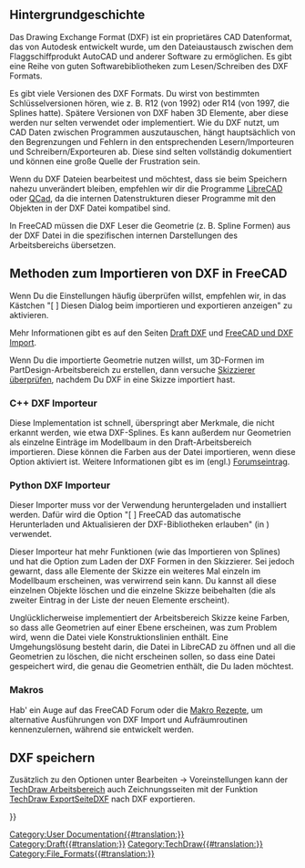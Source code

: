 <languages/>
{{TOCright}}

<span id="Background_history"></span>
== Hintergrundgeschichte ==

Das Drawing Exchange Format (DXF) ist ein proprietäres CAD Datenformat, das von Autodesk entwickelt wurde, um den Dateiaustausch zwischen dem Flaggschiffprodukt AutoCAD und anderer Software zu ermöglichen. Es gibt eine Reihe von guten Softwarebibliotheken zum Lesen/Schreiben des DXF Formats.

Es gibt viele Versionen des DXF Formats. Du wirst von bestimmten Schlüsselversionen hören, wie z. B. R12 (von 1992) oder R14 (von 1997, die Splines hatte). Spätere Versionen von DXF haben 3D Elemente, aber diese werden nur selten verwendet oder implementiert. Wie du DXF nutzt, um CAD Daten zwischen Programmen auszutauschen, hängt hauptsächlich von den Begrenzungen und Fehlern in den entsprechenden Lesern/Importeuren und Schreibern/Exporteuren ab. Diese sind selten vollständig dokumentiert und können eine große Quelle der Frustration sein.

Wenn du DXF Dateien bearbeitest und möchtest, dass sie beim Speichern nahezu unverändert bleiben, empfehlen wir dir die Programme 
[https://en.wikipedia.org/wiki/LibreCAD LibreCAD] oder [https://en.wikipedia.org/wiki/QCad QCad], da die internen Datenstrukturen dieser Programme mit den Objekten in der DXF Datei kompatibel sind.

In FreeCAD müssen die DXF Leser die Geometrie (z. B. Spline Formen) aus der DXF Datei in die spezifischen internen Darstellungen des Arbeitsbereichs übersetzen.

<span id="Methods_for_importing_DXF_to_FreeCAD"></span>
== Methoden zum Importieren von DXF in FreeCAD ==

Wenn Du die Einstellungen häufig überprüfen willst, empfehlen wir, in {{MenuCommand|Bearbeiten → Einstellungen → Import-Export → DXF}} das Kästchen "[ ] Diesen Dialog beim importieren und exportieren anzeigen" zu aktivieren.

Mehr Informationen gibt es auf den Seiten [[Draft_DXF/de|Draft DXF]] und [[FreeCAD_and_DXF_Import/de|FreeCAD und DXF Import]].

Wenn Du die importierte Geometrie nutzen willst, um 3D-Formen im PartDesign-Arbeitsbereich zu erstellen, dann versuche [[Sketcher_ValidateSketch/de|Skizzierer überprüfen]], nachdem Du DXF in eine Skizze importiert hast.

<span id="C++_DXF_importer"></span>
=== C++ DXF Importeur ===

Diese Implementation ist schnell, überspringt aber Merkmale, die nicht erkannt werden, wie etwa DXF-Splines. Es kann außerdem nur Geometrien als einzelne Einträge im Modellbaum in den Draft-Arbeitsbereich importieren. Diese können die Farben aus der Datei importieren, wenn diese Option aktiviert ist. Weitere Informationen gibt es im (engl.) [https://forum.freecadweb.org/viewtopic.php?f=3&t=32493 Forumseintrag].

<span id="Python_DXF_importer"></span>
=== Python DXF Importeur ===

Dieser Importer muss vor der Verwendung heruntergeladen und installiert werden. Dafür wird die Option "[ ] FreeCAD das automatische Herunterladen und Aktualisieren der DXF-Bibliotheken erlauben" (in {{MenuCommand|Bearbeiten → Einstellungen → Import/Export → DXF}}) verwendet.

Dieser Importeur hat mehr Funktionen (wie das Importieren von Splines) und hat die Option zum Laden der DXF Formen in den Skizzierer. Sei jedoch gewarnt, dass alle Elemente der Skizze ein weiteres Mal einzeln im Modellbaum erscheinen, was verwirrend sein kann. Du kannst all diese einzelnen Objekte löschen und die einzelne Skizze beibehalten (die als zweiter Eintrag in der Liste der neuen Elemente erscheint).

Unglücklicherweise implementiert der  Arbeitsbereich Skizze keine Farben, so dass alle Geometrien auf einer Ebene erscheinen, was zum Problem wird, wenn die Datei viele Konstruktionslinien enthält. Eine Umgehungslösung besteht darin, die Datei in LibreCAD zu öffnen und all die Geometrien zu löschen, die nicht erscheinen sollen, so dass eine Datei gespeichert wird, die genau die Geometrien enthält, die Du laden möchtest.

<span id="Macros"></span>
=== Makros ===

Hab' ein Auge auf das FreeCAD Forum oder die [[Macros_recipes/de|Makro Rezepte]], um alternative Ausführungen von DXF Import und Aufräumroutinen kennenzulernen, während sie entwickelt werden.

<span id="Saving_DXF"></span>
== DXF speichern ==

Zusätzlich zu den Optionen unter Bearbeiten → Voreinstellungen kann der [[TechDraw_Workbench/de|TechDraw Arbeitsbereich]] auch Zeichnungsseiten mit der Funktion [[TechDraw_ExportPageDXF/de|TechDraw ExportSeiteDXF]] nach DXF exportieren.


{{Userdocnavi{{#translation:}}}}
[[Category:User Documentation{{#translation:}}]]
[[Category:Draft{{#translation:}}]]
[[Category:TechDraw{{#translation:}}]]
[[Category:File_Formats{{#translation:}}]]